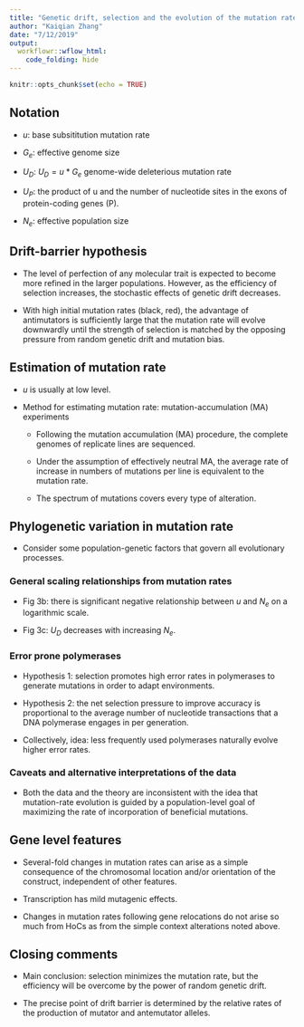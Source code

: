 ```yaml
---
title: "Genetic drift, selection and the evolution of the mutation rate"
author: "Kaiqian Zhang"
date: "7/12/2019"
output: 
  workflowr::wflow_html:
    code_folding: hide
---
```


```r
knitr::opts_chunk$set(echo = TRUE)
```

## Notation

- $u$: base subsititution mutation rate 

- $G_e$: effective genome size

- $U_D$: $U_D = u*G_e$ genome-wide deleterious mutation rate 

- $U_P$: the product of u and the number of nucleotide sites in the exons of protein-coding genes (P).

- $N_e$: effective population size


## Drift-barrier hypothesis

- The level of perfection of any molecular trait is expected to become more refined in the larger populations. However, as the efficiency of selection increases, the stochastic effects of genetic drift decreases. 

- With high initial mutation rates (black, red), the advantage of antimutators is sufficiently large that the mutation rate will evolve downwardly until the strength of selection is matched by the opposing pressure from random genetic drift and mutation bias.

## Estimation of mutation rate

- $u$ is usually at low level.

- Method for estimating mutation rate: mutation-accumulation (MA) experiments

    - Following the mutation accumulation (MA) procedure, the complete genomes of replicate lines are sequenced.
    
    - Under the assumption of effectively neutral MA, the average rate of increase in numbers of mutations per line is equivalent to the mutation rate.
    
    - The spectrum of mutations covers every type of alteration. 
    
## Phylogenetic variation in mutation rate

- Consider some population-genetic factors that govern all evolutionary processes.

### General scaling relationships from mutation rates

- Fig 3b: there is significant negative relationship between $u$ and $N_e$ on a logarithmic scale. 

- Fig 3c: $U_D$ decreases with increasing $N_e$.

### Error prone polymerases

- Hypothesis 1: selection promotes high error rates in polymerases to generate mutations in order to adapt environments.

- Hypothesis 2: the net selection pressure to improve accuracy is proportional to the average number of nucleotide transactions that a DNA polymerase engages in per generation.

- Collectively, idea: less frequently used polymerases naturally evolve higher error rates.

### Caveats and alternative interpretations of the data

- Both the data and the theory are inconsistent with the idea that mutation-rate evolution is guided by a population-level goal of maximizing the rate of incorporation of beneficial mutations.

## Gene level features

- Several-fold changes in mutation rates can arise as a simple consequence of the chromosomal location and/or orientation of the construct, independent of other features.

- Transcription has mild mutagenic effects.

- Changes in mutation rates following gene relocations do not arise so much from HoCs as from the simple context alterations noted above.

## Closing comments

- Main conclusion: selection minimizes the mutation rate, but the efficiency will be overcome by the power of random genetic drift.

- The precise point of drift barrier is determined by the relative rates of the production of mutator and antemutator alleles.











